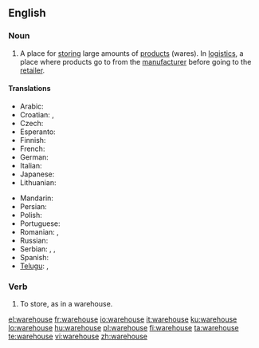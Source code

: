 ==English==
{{wikipedia}}

===Noun===
{{en-noun}}

# A place for [[store|storing]] large amounts of [[product]]s (wares). In [[logistics]], a place where products go to from the [[manufacturer]] before going to the [[retailer]].

====Translations====
{{trans-top|A place for storing large amounts of products}}
* Arabic: {{t-|ar|مخزن|m|tr=máxzan|sc=Arab}}
* Croatian: {{t|hr|spremnik|m}}, {{t|hr|skladište|n}}
* Czech: {{t-|cs|sklad|m}}
* Esperanto: {{t-|eo|magazeno|xs=Esperanto}}
* Finnish: {{t+|fi|varasto}}
* French: {{t+|fr|entrepôt|m}}
* German: {{t+|de|Lager|n}}
* Italian: {{t+|it|magazzino|m}}
* Japanese: {{t-|ja|倉庫|tr=sōko|sc=Jpan}}
* Lithuanian: {{t|lt|sandėlys|xs=Lithuanian}}
{{trans-mid}}
* Mandarin: {{t-|cmn|倉庫|tr=cāngkù|sc=Hani|xs=Mandarin}}
* Persian: {{t+|fa|انبار|tr=anbâr|sc=fa-Arab|xs=Persian}}
* Polish: {{t+|pl|magazyn|m}}
* Portuguese: {{t+|pt|armazém|m}}
* Romanian: {{t|ro|magazie}}, {{t|ro|antrepozit}} {{g|Romanian}}
* Russian: {{t+|ru|склад|m|tr=sklad|sc=Cyrl}}
* Serbian: {{t-|sr|sklad}}, {{t|sr|skladište|n}}, {{t|sr|smestište|n}}
* Spanish: {{t+|es|almacén|m}}
* [[Telugu]]: {{t|te|గోదాము|tr=gOdaamu|sc=Telu}}, {{t|te|గిడ్డంగి|tr=giddangi|sc=Telu}}
{{trans-bottom}}

===Verb===
{{en-verb|warehous|es}}

# To store, as in a warehouse.

[[el:warehouse]]
[[fr:warehouse]]
[[io:warehouse]]
[[it:warehouse]]
[[ku:warehouse]]
[[lo:warehouse]]
[[hu:warehouse]]
[[pl:warehouse]]
[[fi:warehouse]]
[[ta:warehouse]]
[[te:warehouse]]
[[vi:warehouse]]
[[zh:warehouse]]